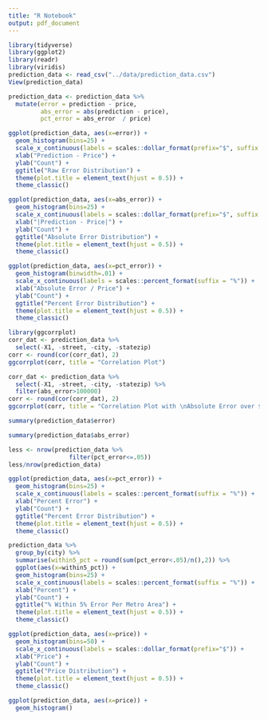 ```yaml
---
title: "R Notebook"
output: pdf_document
---
```



```r
library(tidyverse)
library(ggplot2)
library(readr)
library(viridis)
prediction_data <- read_csv("../data/prediction_data.csv")
View(prediction_data)
```

```r
prediction_data <- prediction_data %>% 
  mutate(error = prediction - price,
         abs_error = abs(prediction - price),
         pct_error = abs_error  / price)
```

```r
ggplot(prediction_data, aes(x=error)) + 
  geom_histogram(bins=25) +
  scale_x_continuous(labels = scales::dollar_format(prefix="$", suffix = "K")) + 
  xlab("Prediction - Price") +
  ylab("Count") +
  ggtitle("Raw Error Distribution") +
  theme(plot.title = element_text(hjust = 0.5)) +
  theme_classic()
```

```r
ggplot(prediction_data, aes(x=abs_error)) + 
  geom_histogram(bins=25) +
  scale_x_continuous(labels = scales::dollar_format(prefix="$", suffix = "K")) + 
  xlab("|Prediction - Price|") +
  ylab("Count") +
  ggtitle("Absolute Error Distribution") +
  theme(plot.title = element_text(hjust = 0.5)) +
  theme_classic()
```

```r
ggplot(prediction_data, aes(x=pct_error)) + 
  geom_histogram(binwidth=.01) +
  scale_x_continuous(labels = scales::percent_format(suffix = "%")) + 
  xlab("Absolute Error / Price") +
  ylab("Count") +
  ggtitle("Percent Error Distribution") +
  theme(plot.title = element_text(hjust = 0.5)) +
  theme_classic()
```

```r
library(ggcorrplot)
corr_dat <- prediction_data %>% 
  select(-X1, -street, -city, -statezip)
corr <- round(cor(corr_dat), 2)
ggcorrplot(corr, title = "Correlation Plot")
```

```r
corr_dat <- prediction_data %>% 
  select(-X1, -street, -city, -statezip) %>% 
  filter(abs_error>100000)
corr <- round(cor(corr_dat), 2)
ggcorrplot(corr, title = "Correlation Plot with \nAbsolute Error over $100K")
```


```r
summary(prediction_data$error)
```
```r
summary(prediction_data$abs_error)
```

```r
less <- nrow(prediction_data %>% 
                 filter(pct_error<=.05))
less/nrow(prediction_data)
```

```r
ggplot(prediction_data, aes(x=pct_error)) + 
  geom_histogram(bins=25) +
  scale_x_continuous(labels = scales::percent_format(suffix = "%")) + 
  xlab("Percent Error") +
  ylab("Count") +
  ggtitle("Percent Error Distribution") +
  theme(plot.title = element_text(hjust = 0.5)) +
  theme_classic()
```

```r
prediction_data %>% 
  group_by(city) %>% 
  summarise(within5_pct = round(sum(pct_error<.05)/n(),2)) %>% 
  ggplot(aes(x=within5_pct)) +
  geom_histogram(bins=25) +
  scale_x_continuous(labels = scales::percent_format(suffix = "%")) + 
  xlab("Percent") +
  ylab("Count") +
  ggtitle("% Within 5% Error Per Metro Area") +
  theme(plot.title = element_text(hjust = 0.5)) +
  theme_classic()
```

```r
ggplot(prediction_data, aes(x=price)) + 
  geom_histogram(bins=50) +
  scale_x_continuous(labels = scales::dollar_format(prefix="$")) + 
  xlab("Price") +
  ylab("Count") +
  ggtitle("Price Distribution") +
  theme(plot.title = element_text(hjust = 0.5)) +
  theme_classic()
```

```r
ggplot(prediction_data, aes(x=price)) + 
  geom_histogram()
```

